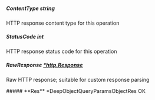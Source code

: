 
##### **ContentType** string
HTTP response content type for this operation

##### **StatusCode** int
HTTP response status code for this operation

##### **RawResponse** [*http.Response](https://pkg.go.dev/net/http#Response)
Raw HTTP response; suitable for custom response parsing

<Collapsible>
    ##### **Res** *DeepObjectQueryParamsObjectRes
    OK
    <Collapsible.Break/>
    <DeepObjectQueryParamsObjectRes/>
</Collapsible>

